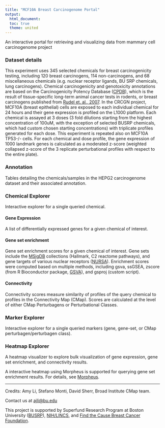 ```yaml
---
title: "MCF10A Breast Carcinogenome Portal"
output:
  html_document:
  toc: true
  theme: united
---
```


An interactive portal for retrieving and visualizing data from mammary cell carcinogenome project

### Dataset details

This experiment uses 345 selected chemicals for breast carcinogenicity testing, including 120 breast carcinogens, 114 non-carcinogens, and 68 miscellaneous chemicals (e.g. nuclear receptor ligands, BU SRP chemicals, lung carcinogens). Chemical carcinogenicity and genotoxicity annotations are based on the Carcinogenicity Potency Database ([CPDB](https://toxnet.nlm.nih.gov/cpdb/)), which is the result of tissue-specific long-term animal cancer tests in rodents, or breast carcinogens published from [Rudel et. al., 2007](https://onlinelibrary.wiley.com/doi/10.1002/cncr.22653/pdf). In the CRCGN project, MCF10A (breast epithelial) cells are exposed to each individual chemical for 24 hours and their gene expression is profiled on the L1000 platform. Each chemical is assayed at 3 doses (3 fold dilutions starting from the highest concentration of 100uM, with the exception of selected BUSRP chemicals, which had custom chosen starting concentrations) with triplicate profiles generated for each dose. This experiment is repeated also on MCF10A TP53-/- cells. For each chemical and dose profile, the gene expression of 1000 landmark genes is calculated as a moderated z-score (weighted collapsed z-score of the 3 replicate perturbational profiles with respect to the entire plate).

### Annotation

Tables detailing the chemicals/samples in the HEPG2 carcinogenome dataset and their associated annotation.

### Chemical Explorer

Interactive explorer for a single queried chemical. 

#### Gene Expression

A list of differentially expressed genes for a given chemical of interest.

#### Gene set enrichment

Gene set enrichment scores for a given chemical of interest. Gene sets include the [MSigDB](http://software.broadinstitute.org/gsea/msigdb) collections (Hallmark, C2 reactome pathways), and gene targets of various nuclear receptors ([NURSA](https://www.nursa.org/nursa/transcriptomine/index.jsf)). Enrichment scores were computed based on multiple methods, including gsva, ssGSEA, zscore (from R Bioconductor package, [GSVA](https://bioconductor.org/packages/release/bioc/html/GSVA.html)), and gsproj (custom script).

#### Connectivity

Connectivity scores measure similarity of profiles of the query chemical to profiles in the Connectivity Map (CMap).
Scores are calculated at the level of either CMap Perturbagens or Perturbational Classes.

### Marker Explorer

Interactive explorer for a single queried markers (gene, gene-set, or CMap perturbagen/perturbagen class). 

### Heatmap Explorer

A heatmap visualizer to explore bulk visualization of gene expression, gene set enrichment, and connectivity 
results.

A interactive heatmap using Morpheus is supported for querying gene set enrichment results. For details, see [Morpheus](https://software.broadinstitute.org/morpheus/).

---

Credits: Amy Li, Stefano Monti, David Sherr, Broad Institute CMap team.

Contact us at [ajli@bu.edu](mailto:ajli@bu.edu)

This project is supported by Superfund Research Program at Boston University ([BUSRP](http://www.bu.edu/sph/research/research-landing-page/superfund-research-program-at-boston-university)), [NIH/LINCS](http://www.lincsproject.org), and [Find the Cause Breast Cancer Foundation](http://findthecausebcf.org/).



